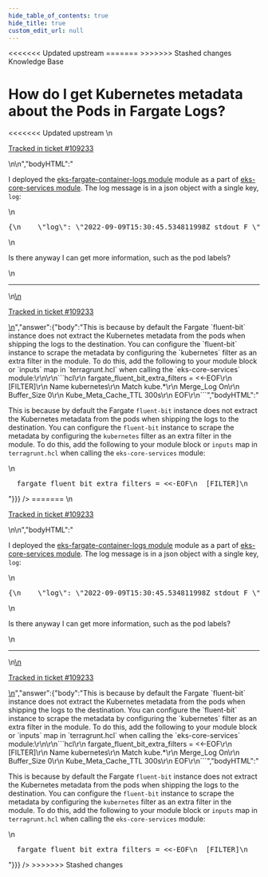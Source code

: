 ```yaml
---
hide_table_of_contents: true
hide_title: true
custom_edit_url: null
---
```



<head>
<<<<<<< Updated upstream
  <link rel="canonical" href="https://github.com/tnn-gruntwork-io/knowledge-base/discussions/557" />
=======
  <link rel="canonical" href="https://github.com/tnn-gruntwork-io/knowledge-base/discussions/557" />
>>>>>>> Stashed changes
</head>

<CenterLayout>
<span className="searchCategory">Knowledge Base</span>
<h1>How do I get Kubernetes metadata about the Pods in Fargate Logs?</h1>
<<<<<<< Updated upstream
<GitHub discussion={{"id":"D_kwDOF8slf84AQtQ1","number":557,"author":{"login":"yorinasub17"},"title":"How do I get Kubernetes metadata about the Pods in Fargate Logs?","body":"\nI deployed the [eks-fargate-container-logs module](https://github.com/tnn-gruntwork-io/terraform-aws-eks/tree/master/modules/eks-fargate-container-logs) module as a part of [eks-core-services module](https://github.com/tnn-gruntwork-io/terraform-aws-service-catalog/tree/master/modules/services/eks-core-services). The log message is in a json object with a single key, `log`:\r\n\r\n```json\r\n{\r\n    \"log\": \"2022-09-09T15:30:45.534811998Z stdout F \"\r\n}\r\n```\r\n\r\nIs there anyway I can get more information, such as the pod labels?\n\n---\n\n<ins datetime=\"2022-09-10T00:02:27Z\">\n  <p><a href=\"https://support.gruntwork.io/hc/requests/109233\">Tracked in ticket #109233</a></p>\n</ins>\n","bodyHTML":"<p dir=\"auto\">I deployed the <a href=\"https://github.com/tnn-gruntwork-io/terraform-aws-eks/tree/master/modules/eks-fargate-container-logs\">eks-fargate-container-logs module</a> module as a part of <a href=\"https://github.com/tnn-gruntwork-io/terraform-aws-service-catalog/tree/master/modules/services/eks-core-services\">eks-core-services module</a>. The log message is in a json object with a single key, <code class=\"notranslate\">log</code>:</p>\n<div class=\"highlight highlight-source-json notranslate position-relative overflow-auto\" dir=\"auto\" data-snippet-clipboard-copy-content=\"{\n    &quot;log&quot;: &quot;2022-09-09T15:30:45.534811998Z stdout F &quot;\n}\"><pre class=\"notranslate\">{\n    <span class=\"pl-ent\">\"log\"</span>: <span class=\"pl-s\"><span class=\"pl-pds\">\"</span>2022-09-09T15:30:45.534811998Z stdout F <span class=\"pl-pds\">\"</span></span>\n}</pre></div>\n<p dir=\"auto\">Is there anyway I can get more information, such as the pod labels?</p>\n<hr>\n<ins datetime=\"2022-09-10T00:02:27Z\">\n  <p dir=\"auto\"><a href=\"https://support.gruntwork.io/hc/requests/109233\" rel=\"nofollow\">Tracked in ticket #109233</a></p>\n</ins>","answer":{"body":"This is because by default the Fargate `fluent-bit` instance does not extract the Kubernetes metadata from the pods when shipping the logs to the destination. You can configure the `fluent-bit` instance to scrape the metadata by configuring the `kubernetes` filter as an extra filter in the module. To do this, add the following to your module block or `inputs` map in `terragrunt.hcl` when calling the `eks-core-services` module:\r\n\r\n```hcl\r\n  fargate_fluent_bit_extra_filters = <<-EOF\r\n  [FILTER]\r\n    Name             kubernetes\r\n    Match            kube.*\r\n    Merge_Log           On\r\n    Buffer_Size         0\r\n    Kube_Meta_Cache_TTL 300s\r\n  EOF\r\n```","bodyHTML":"<p dir=\"auto\">This is because by default the Fargate <code class=\"notranslate\">fluent-bit</code> instance does not extract the Kubernetes metadata from the pods when shipping the logs to the destination. You can configure the <code class=\"notranslate\">fluent-bit</code> instance to scrape the metadata by configuring the <code class=\"notranslate\">kubernetes</code> filter as an extra filter in the module. To do this, add the following to your module block or <code class=\"notranslate\">inputs</code> map in <code class=\"notranslate\">terragrunt.hcl</code> when calling the <code class=\"notranslate\">eks-core-services</code> module:</p>\n<div class=\"highlight highlight-source-terraform notranslate position-relative overflow-auto\" dir=\"auto\" data-snippet-clipboard-copy-content=\"  fargate_fluent_bit_extra_filters = &lt;&lt;-EOF\n  [FILTER]\n    Name             kubernetes\n    Match            kube.*\n    Merge_Log           On\n    Buffer_Size         0\n    Kube_Meta_Cache_TTL 300s\n  EOF\"><pre class=\"notranslate\">  <span class=\"pl-v\"><span class=\"pl-smi\">fargate_fluent_bit_extra_filters</span> <span class=\"pl-k\">= </span></span><span class=\"pl-s\"><span class=\"pl-k\">&lt;&lt;-</span><span class=\"pl-k\">EOF</span></span>\n<span class=\"pl-s\">  [FILTER]</span>\n<span class=\"pl-s\">    Name             kubernetes</span>\n<span class=\"pl-s\">    Match            kube.*</span>\n<span class=\"pl-s\">    Merge_Log           On</span>\n<span class=\"pl-s\">    Buffer_Size         0</span>\n<span class=\"pl-s\">    Kube_Meta_Cache_TTL 300s</span>\n<span class=\"pl-s\"><span class=\"pl-k\">  EOF</span></span></pre></div>"}}} />
=======
<GitHub discussion={{"id":"D_kwDOF8slf84AQtQ1","number":557,"author":{"login":"yorinasub17"},"title":"How do I get Kubernetes metadata about the Pods in Fargate Logs?","body":"\nI deployed the [eks-fargate-container-logs module](https://github.com/tnn-gruntwork-io/terraform-aws-eks/tree/master/modules/eks-fargate-container-logs) module as a part of [eks-core-services module](https://github.com/tnn-gruntwork-io/terraform-aws-service-catalog/tree/master/modules/services/eks-core-services). The log message is in a json object with a single key, `log`:\r\n\r\n```json\r\n{\r\n    \"log\": \"2022-09-09T15:30:45.534811998Z stdout F \"\r\n}\r\n```\r\n\r\nIs there anyway I can get more information, such as the pod labels?\n\n---\n\n<ins datetime=\"2022-09-10T00:02:27Z\">\n  <p><a href=\"https://support.gruntwork.io/hc/requests/109233\">Tracked in ticket #109233</a></p>\n</ins>\n","bodyHTML":"<p dir=\"auto\">I deployed the <a href=\"https://github.com/tnn-gruntwork-io/terraform-aws-eks/tree/master/modules/eks-fargate-container-logs\">eks-fargate-container-logs module</a> module as a part of <a href=\"https://github.com/tnn-gruntwork-io/terraform-aws-service-catalog/tree/master/modules/services/eks-core-services\">eks-core-services module</a>. The log message is in a json object with a single key, <code class=\"notranslate\">log</code>:</p>\n<div class=\"highlight highlight-source-json notranslate position-relative overflow-auto\" dir=\"auto\" data-snippet-clipboard-copy-content=\"{\n    &quot;log&quot;: &quot;2022-09-09T15:30:45.534811998Z stdout F &quot;\n}\"><pre class=\"notranslate\">{\n    <span class=\"pl-ent\">\"log\"</span>: <span class=\"pl-s\"><span class=\"pl-pds\">\"</span>2022-09-09T15:30:45.534811998Z stdout F <span class=\"pl-pds\">\"</span></span>\n}</pre></div>\n<p dir=\"auto\">Is there anyway I can get more information, such as the pod labels?</p>\n<hr>\n<ins datetime=\"2022-09-10T00:02:27Z\">\n  <p dir=\"auto\"><a href=\"https://support.gruntwork.io/hc/requests/109233\" rel=\"nofollow\">Tracked in ticket #109233</a></p>\n</ins>","answer":{"body":"This is because by default the Fargate `fluent-bit` instance does not extract the Kubernetes metadata from the pods when shipping the logs to the destination. You can configure the `fluent-bit` instance to scrape the metadata by configuring the `kubernetes` filter as an extra filter in the module. To do this, add the following to your module block or `inputs` map in `terragrunt.hcl` when calling the `eks-core-services` module:\r\n\r\n```hcl\r\n  fargate_fluent_bit_extra_filters = <<-EOF\r\n  [FILTER]\r\n    Name             kubernetes\r\n    Match            kube.*\r\n    Merge_Log           On\r\n    Buffer_Size         0\r\n    Kube_Meta_Cache_TTL 300s\r\n  EOF\r\n```","bodyHTML":"<p dir=\"auto\">This is because by default the Fargate <code class=\"notranslate\">fluent-bit</code> instance does not extract the Kubernetes metadata from the pods when shipping the logs to the destination. You can configure the <code class=\"notranslate\">fluent-bit</code> instance to scrape the metadata by configuring the <code class=\"notranslate\">kubernetes</code> filter as an extra filter in the module. To do this, add the following to your module block or <code class=\"notranslate\">inputs</code> map in <code class=\"notranslate\">terragrunt.hcl</code> when calling the <code class=\"notranslate\">eks-core-services</code> module:</p>\n<div class=\"highlight highlight-source-terraform notranslate position-relative overflow-auto\" dir=\"auto\" data-snippet-clipboard-copy-content=\"  fargate_fluent_bit_extra_filters = &lt;&lt;-EOF\n  [FILTER]\n    Name             kubernetes\n    Match            kube.*\n    Merge_Log           On\n    Buffer_Size         0\n    Kube_Meta_Cache_TTL 300s\n  EOF\"><pre class=\"notranslate\">  <span class=\"pl-v\"><span class=\"pl-smi\">fargate_fluent_bit_extra_filters</span> <span class=\"pl-k\">= </span></span><span class=\"pl-s\"><span class=\"pl-k\">&lt;&lt;-</span><span class=\"pl-k\">EOF</span></span>\n<span class=\"pl-s\">  [FILTER]</span>\n<span class=\"pl-s\">    Name             kubernetes</span>\n<span class=\"pl-s\">    Match            kube.*</span>\n<span class=\"pl-s\">    Merge_Log           On</span>\n<span class=\"pl-s\">    Buffer_Size         0</span>\n<span class=\"pl-s\">    Kube_Meta_Cache_TTL 300s</span>\n<span class=\"pl-s\"><span class=\"pl-k\">  EOF</span></span></pre></div>"}}} />
>>>>>>> Stashed changes

</CenterLayout>
  

<!-- ##DOCS-SOURCER-START
{
  "sourcePlugin": "github-discussions",
  "hash": "ec8c5627aed781b21f479b59652590f0"
}
##DOCS-SOURCER-END -->

